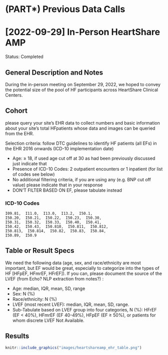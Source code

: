 # (PART\*) Previous Data Calls {-}

<!-- In the following sections, we will archive previous data requests. -->

# [2022-09-29] In-Person HeartShare AMP {-}

Status: Completed

## General Description and Notes {-}

During the in-person meeting on September 29, 2022, we hoped to convey the potential size of the pool of HF participants across HeartShare Clinical Centers.

## Cohort {-}

please query your site's EHR data to collect numbers and basic information about your site's total HFpatients whose data and images can be queried from the EHR.

Selection criteria: follow DTC guidelines to identify HF patients (all EFs) in the EHR 2016 onwards (ICD-10 implementation date)

-   Age: $\geq$ 18, if used age cut off at 30 as had been previously discussed just indicate that
-   Presence of ICD-10 Codes: 2 outpatient encounters or 1 inpatient (for list of codes see below)
-   No additional filtering criteria, if you are using any (e.g. BNP cut off value) please indicate that in your response
-   DON'T FILTER BASED ON EF, please tabulate instead

### ICD-10 Codes {-}

```
I09.81,  I11.0,  I13.0,  I13.2,  I50.1,  
I50.20,  I50.21,  I50.22,  I50.23,  I50.30,  
I50.31,  I50.32,  I50.33,  I50.40,  I50.41,  
I50.42,  I50.43,  I50.810,  I50.811,  I50.812,  
I50.813,  I50.814,  I50.82,  I50.83,  I50.84,  
I50.89,  I50.9
```

## Table or Result Specs {-}

We need the following data (age, sex, and race/ethnicity are most important, but EF would be great, especially to categorize into the types of HF [HFpEF, HFmrEF, HFrEF]). If you can, please document the source of the LVEF (from Echo? NLP extraction from notes?) :

-   Age: median, IQR, mean, SD, range
-   Sex: N (%)
-   Race/ethnicity: N (%)
-   LVEF (most recent LVEF): median, IQR, mean, SD, range.
-   Sub-Tabulate based on LVEF group into four categories, N (%): HFrEF (EF \< 40%), HFmrEF (EF 40-49%), HFpEF (EF $\geq$ 50%), or patients for whom discrete LVEF Not Available.

## Results {-}

```r
knitr::include_graphics("images/heartshareamp_ehr_table.png")
```
